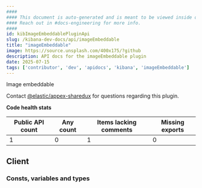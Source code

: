 ```yaml
---
####
#### This document is auto-generated and is meant to be viewed inside our experimental, new docs system.
#### Reach out in #docs-engineering for more info.
####
id: kibImageEmbeddablePluginApi
slug: /kibana-dev-docs/api/imageEmbeddable
title: "imageEmbeddable"
image: https://source.unsplash.com/400x175/?github
description: API docs for the imageEmbeddable plugin
date: 2025-07-15
tags: ['contributor', 'dev', 'apidocs', 'kibana', 'imageEmbeddable']
---
```


Image embeddable

Contact [@elastic/appex-sharedux](https://github.com/orgs/elastic/teams/appex-sharedux) for questions regarding this plugin.

**Code health stats**

| Public API count  | Any count | Items lacking comments | Missing exports |
|-------------------|-----------|------------------------|-----------------|
| 1 | 0 | 1 | 0 |

## Client

### Consts, variables and types
<DocDefinitionList data={imageEmbeddableObj.client.misc}/>

